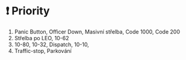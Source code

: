 # ❗ Priority

1. Panic Button, Officer Down, Masivní střelba, Code 1000, Code 200
2. Střelba po LEO, 10-62
3. 10-80, 10-32, Dispatch, 10-10,
4. Traffic-stop, Parkování
